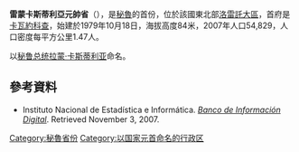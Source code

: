 {{coord|3|54|21|S|70|30|59|W|type:adm2nd_source:itwiki|display=title}}

'''雷蒙卡斯蒂利亞元帥省'''（{{lang-es|Provincia de Mariscal Ramón Castilla}}），是[[秘魯|秘魯]]的首份，位於該國東北部[[洛雷託大區|洛雷託大區]]，首府是[[卡瓦約科查|卡瓦約科查]]，始建於1979年10月18日，海拔高度84米，2007年人口54,829，人口密度每平方公里1.47人。

以[[秘鲁总统|秘鲁总统]][[拉蒙·卡斯蒂利亚|拉蒙·卡斯蒂利亚]]命名。

==參考資料==
* {{es icon}} Instituto Nacional de Estadística e Informática. ''[https://web.archive.org/web/20080423164200/http://desa.inei.gob.pe/mapas/bid/ Banco de Información Digital]''. Retrieved November 3, 2007.

{{Peru-geo-stub}}
{{秘魯省份|state=collapsed}}
[[Category:秘魯省份|Category:秘魯省份]]
[[Category:以国家元首命名的行政区|Category:以国家元首命名的行政区]]